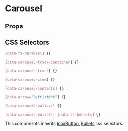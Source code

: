 

# Carousel

<Canvas>
  <Story id="molecules-carousel--carousel" />
</Canvas>

## Props

<ArgsTable of={Carousel} />

## CSS Selectors

```css
[data-fs-carousel] {}

[data-carousel-track-container] {}

[data-carousel-track] {}

[data-carousel-item] {}

[data-carousel-controls] {}

[data-arrow="left|right"] {}

[data-carousel-bullets] {}

[data-carousel-bullets] [data-fs-bullets] {}
```

This components inherits [IconButton](?path=/docs/molecules-iconbutton--default#css-selectors), [Bullets](?path=/docs/molecules-bullets--bullets#css-selectors) css selectors.
